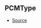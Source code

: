 ## PCMType



- [Source](https://github.com/Androz2091/discord-player/blob/e52c3ab/packages/equalizer/src/utils/PCMTransformer.ts#L3)